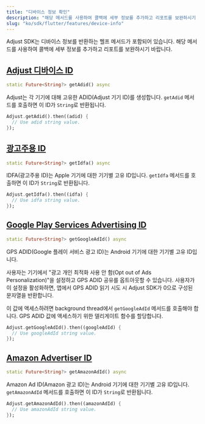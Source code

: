 ```yaml
---
title: "디바이스 정보 확인"
description: "해당 메서드를 사용하여 콜백에 세부 정보를 추가하고 리포트를 보완하시기 바랍니다."
slug: "ko/sdk/flutter/features/device-info"
---
```


Adjust SDK는 디바이스 정보를 반환하는 헬프 메서드가 포함되어 있습니다. 해당 메서드를 사용하여 콜백에 세부 정보를 추가하고 리포트를 보완하시기 바랍니다.

## [Adjust 디바이스 ID](adjust-device-identifier)

```dart
static Future<String?> getAdid() async
```

Adjust는 각 기기에 대해 고유한 ADID\(Adjust 기기 ID\)를 생성합니다. `getAdid` 메서드를 호출하면 이 ID가 `String`로 반환됩니다.

```dart
Adjust.getAdid().then((adid) {
  // Use adid string value.
});
```

## [광고주용 ID](id-for-advertisers)

```dart
static Future<String?> getIdfa() async
```

IDFA\(광고주용 ID\)는 Apple 기기에 대한 기기별 고유 ID입니다. `getIdfa` 메서드를 호출하면 이 ID가 `String`로 반환됩니다.

```dart
Adjust.getIdfa().then((idfa) {
  // Use idfa string value.
});
```

## [Google Play Services Advertising ID](google-play-services-advertising-id)

```dart
static Future<String?> getGoogleAdId() async
```

GPS ADID\(Google 플레이 서비스 광고 ID\)는 Android 기기에 대한 기기별 고유 ID입니다.

사용자는 기기에서 "광고 개인 최적화 사용 안 함\(Opt out of Ads Personalization\)"을 설정하고 GPS ADID 공유를 옵트아웃할 수 있습니다. 사용자가 이 설정을 활성화하면, 앱에서 GPS ADID 읽기 시도 시 Adjust SDK가 0으로 구성된 문자열을 반환합니다.

이 값에 액세스하려면 background thread에서 `getGoogleAdId` 메서드를 호출해야 합니다. GPS ADID 값에 액세스하기 위한 델리게이트 함수를 할당합니다.

```dart
Adjust.getGoogleAdId().then((googleAdId) {
  // Use googleAdId string value.
});
```

## [Amazon Advertiser ID](amazon-advertiser-id)

```dart
static Future<String?> getAmazonAdId() async
```

Amazon Ad ID\(Amazon 광고 ID\)는 Android 기기에 대한 기기별 고유 ID입니다. `getAmazonAdId` 메서드를 호출하면 이 ID가 `String`로 반환됩니다.

```dart
Adjust.getAmazonAdId().then((amazonAdId) {
  // Use amazonAdId string value.
});
```
